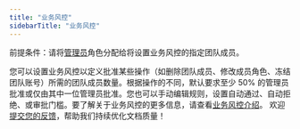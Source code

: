 ```yaml
---
title: "业务风控"
sidebarTitle: "业务风控"
---
```


<Note>前提条件：请将[管理员](/cn/portal/organization/roles-and-permissions)角色分配给将设置业务风控的指定团队成员。</Note>


您可以设置业务风控以定义批准某些操作（如删除团队成员、修改成员角色、冻结团队账号）所需的团队成员数量。根据操作的不同，默认要求至少 50% 的管理员批准或仅由其中一位管理员批准。您也可以手动编辑规则，设置自动通过、自动拒绝、或审批门槛。要了解关于业务风控的更多信息，请查看[业务风控介绍](/cn/portal/organization/governance-intro)。
<Tip>欢迎[提交您的反馈](https://forms.zohopublic.com/cobo/form/DocumentFeedbackForm/formperma/QvLOhxJv1_JMsJ-1dleZ8Itb_7rzN-LtgvsDdxosoVI?referrername=manuals)，帮助我们持续优化文档质量！</Tip>